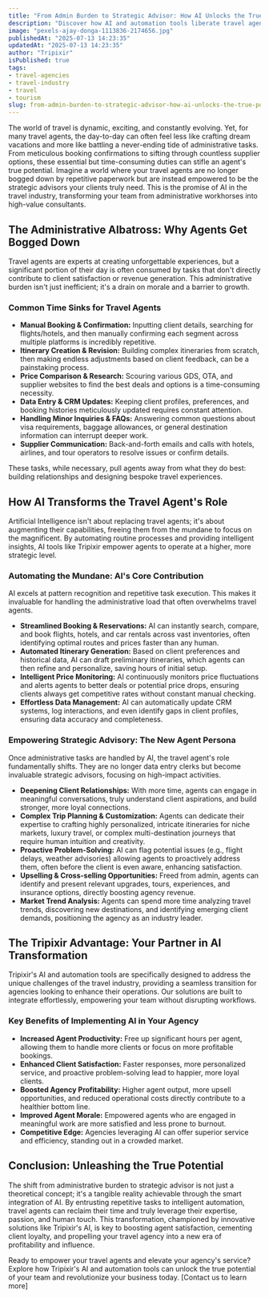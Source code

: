 ```yaml
---
title: "From Admin Burden to Strategic Advisor: How AI Unlocks the True Potential of Your Travel Agents"
description: "Discover how AI and automation tools liberate travel agents from administrative tasks, allowing them to focus on complex planning, client relationships, and problem-solving, boosting satisfaction, loyalty, and profitability for travel agencies."
image: "pexels-ajay-donga-1113836-2174656.jpg"
publishedAt: "2025-07-13 14:23:35"
updatedAt: "2025-07-13 14:23:35"
author: "Tripixir"
isPublished: true
tags: 
- travel-agencies
- travel-industry
- travel
- tourism
slug: from-admin-burden-to-strategic-advisor-how-ai-unlocks-the-true-potential-of-your-travel-agents
---
```


The world of travel is dynamic, exciting, and constantly evolving. Yet, for many travel agents, the day-to-day can often feel less like crafting dream vacations and more like battling a never-ending tide of administrative tasks. From meticulous booking confirmations to sifting through countless supplier options, these essential but time-consuming duties can stifle an agent's true potential. Imagine a world where your travel agents are no longer bogged down by repetitive paperwork but are instead empowered to be the strategic advisors your clients truly need. This is the promise of AI in the travel industry, transforming your team from administrative workhorses into high-value consultants.

## The Administrative Albatross: Why Agents Get Bogged Down

Travel agents are experts at creating unforgettable experiences, but a significant portion of their day is often consumed by tasks that don't directly contribute to client satisfaction or revenue generation. This administrative burden isn't just inefficient; it's a drain on morale and a barrier to growth.

### Common Time Sinks for Travel Agents

*   **Manual Booking & Confirmation:** Inputting client details, searching for flights/hotels, and then manually confirming each segment across multiple platforms is incredibly repetitive.
*   **Itinerary Creation & Revision:** Building complex itineraries from scratch, then making endless adjustments based on client feedback, can be a painstaking process.
*   **Price Comparison & Research:** Scouring various GDS, OTA, and supplier websites to find the best deals and options is a time-consuming necessity.
*   **Data Entry & CRM Updates:** Keeping client profiles, preferences, and booking histories meticulously updated requires constant attention.
*   **Handling Minor Inquiries & FAQs:** Answering common questions about visa requirements, baggage allowances, or general destination information can interrupt deeper work.
*   **Supplier Communication:** Back-and-forth emails and calls with hotels, airlines, and tour operators to resolve issues or confirm details.

These tasks, while necessary, pull agents away from what they do best: building relationships and designing bespoke travel experiences.

## How AI Transforms the Travel Agent's Role

Artificial Intelligence isn't about replacing travel agents; it's about augmenting their capabilities, freeing them from the mundane to focus on the magnificent. By automating routine processes and providing intelligent insights, AI tools like Tripixir empower agents to operate at a higher, more strategic level.

### Automating the Mundane: AI's Core Contribution

AI excels at pattern recognition and repetitive task execution. This makes it invaluable for handling the administrative load that often overwhelms travel agents.

*   **Streamlined Booking & Reservations:** AI can instantly search, compare, and book flights, hotels, and car rentals across vast inventories, often identifying optimal routes and prices faster than any human.
*   **Automated Itinerary Generation:** Based on client preferences and historical data, AI can draft preliminary itineraries, which agents can then refine and personalize, saving hours of initial setup.
*   **Intelligent Price Monitoring:** AI continuously monitors price fluctuations and alerts agents to better deals or potential price drops, ensuring clients always get competitive rates without constant manual checking.
*   **Effortless Data Management:** AI can automatically update CRM systems, log interactions, and even identify gaps in client profiles, ensuring data accuracy and completeness.

### Empowering Strategic Advisory: The New Agent Persona

Once administrative tasks are handled by AI, the travel agent's role fundamentally shifts. They are no longer data entry clerks but become invaluable strategic advisors, focusing on high-impact activities.

*   **Deepening Client Relationships:** With more time, agents can engage in meaningful conversations, truly understand client aspirations, and build stronger, more loyal connections.
*   **Complex Trip Planning & Customization:** Agents can dedicate their expertise to crafting highly personalized, intricate itineraries for niche markets, luxury travel, or complex multi-destination journeys that require human intuition and creativity.
*   **Proactive Problem-Solving:** AI can flag potential issues (e.g., flight delays, weather advisories) allowing agents to proactively address them, often before the client is even aware, enhancing satisfaction.
*   **Upselling & Cross-selling Opportunities:** Freed from admin, agents can identify and present relevant upgrades, tours, experiences, and insurance options, directly boosting agency revenue.
*   **Market Trend Analysis:** Agents can spend more time analyzing travel trends, discovering new destinations, and identifying emerging client demands, positioning the agency as an industry leader.

## The Tripixir Advantage: Your Partner in AI Transformation

Tripixir's AI and automation tools are specifically designed to address the unique challenges of the travel industry, providing a seamless transition for agencies looking to enhance their operations. Our solutions are built to integrate effortlessly, empowering your team without disrupting workflows.

### Key Benefits of Implementing AI in Your Agency

*   **Increased Agent Productivity:** Free up significant hours per agent, allowing them to handle more clients or focus on more profitable bookings.
*   **Enhanced Client Satisfaction:** Faster responses, more personalized service, and proactive problem-solving lead to happier, more loyal clients.
*   **Boosted Agency Profitability:** Higher agent output, more upsell opportunities, and reduced operational costs directly contribute to a healthier bottom line.
*   **Improved Agent Morale:** Empowered agents who are engaged in meaningful work are more satisfied and less prone to burnout.
*   **Competitive Edge:** Agencies leveraging AI can offer superior service and efficiency, standing out in a crowded market.

## Conclusion: Unleashing the True Potential

The shift from administrative burden to strategic advisor is not just a theoretical concept; it's a tangible reality achievable through the smart integration of AI. By entrusting repetitive tasks to intelligent automation, travel agents can reclaim their time and truly leverage their expertise, passion, and human touch. This transformation, championed by innovative solutions like Tripixir's AI, is key to boosting agent satisfaction, cementing client loyalty, and propelling your travel agency into a new era of profitability and influence.

Ready to empower your travel agents and elevate your agency's service? Explore how Tripixir's AI and automation tools can unlock the true potential of your team and revolutionize your business today. [Contact us to learn more]